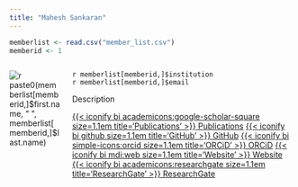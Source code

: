 ```yaml
---
title: "Mahesh Sankaran"
---
```


```r
memberlist <- read.csv("member_list.csv")
memberid <- 1
```

::::{.columns}
:::{.column}
![`r paste0(memberlist[memberid,]$first.name, " ", memberlist[memberid,]$last.name)`](`r paste0("member_profiles/", memberid,".jpg")`){.circular-photo}
<br>
<!-- [{{< iconify bi mdi:email size=1.1em >}} testmember@fakeuniversity.edu](mailto:testmember@fakeuniversity.edu){.btn .btn-outline-primary}  -->
:::
:::{.column}
`r memberlist[memberid,]$institution`  
`r memberlist[memberid,]$email`  

Description

[{{< iconify bi academicons:google-scholar-square size=1.1em title='Publications' >}} Publications](`r memberlist[memberid,]$googlescholar`){.btn .btn-outline-primary}
[{{< iconify bi github size=1.1em title='GitHub' >}} GitHub](`r memberlist[memberid,]$github`){.btn .btn-outline-primary}
[{{< iconify bi simple-icons:orcid size=1.1em title='ORCiD' >}} ORCiD](){.btn .btn-outline-primary}
[{{< iconify bi mdi:web size=1.1em title='Website' >}} Website](){.btn .btn-outline-primary}
[{{< iconify bi academicons:researchgate size=1.1em title='ResearchGate' >}} ResearchGate](){.btn .btn-outline-primary}

:::
::::
